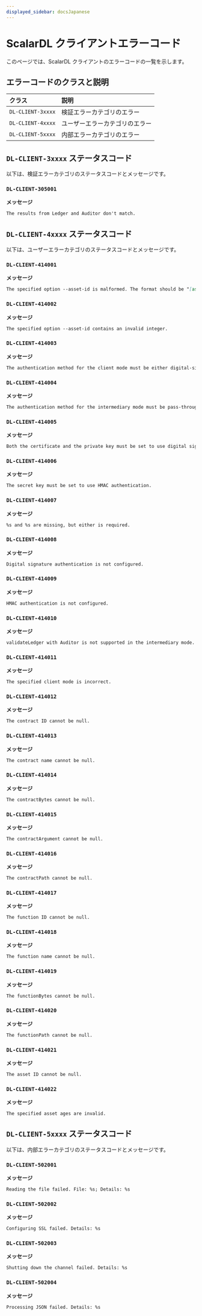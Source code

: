 ```yaml
---
displayed_sidebar: docsJapanese
---
```


# ScalarDL クライアントエラーコード


<TranslationBanner />

このページでは、ScalarDL クライアントのエラーコードの一覧を示します。

## エラーコードのクラスと説明
	
| クラス             | 説明                       |
|:------------------|:--------------------------|
| `DL-CLIENT-3xxxx` | 検証エラーカテゴリのエラー    |
| `DL-CLIENT-4xxxx` | ユーザーエラーカテゴリのエラー |
| `DL-CLIENT-5xxxx` | 内部エラーカテゴリのエラー    |

## `DL-CLIENT-3xxxx` ステータスコード

以下は、検証エラーカテゴリのステータスコードとメッセージです。

### `DL-CLIENT-305001`

**メッセージ**

```markdown
The results from Ledger and Auditor don't match.
```

## `DL-CLIENT-4xxxx` ステータスコード

以下は、ユーザーエラーカテゴリのステータスコードとメッセージです。

### `DL-CLIENT-414001`

**メッセージ**

```markdown
The specified option --asset-id is malformed. The format should be "[assetId]" or "[assetId],[startAge],[endAge]".
```

### `DL-CLIENT-414002`

**メッセージ**

```markdown
The specified option --asset-id contains an invalid integer.
```

### `DL-CLIENT-414003`

**メッセージ**

```markdown
The authentication method for the client mode must be either digital-signature or hmac.
```

### `DL-CLIENT-414004`

**メッセージ**

```markdown
The authentication method for the intermediary mode must be pass-through.
```

### `DL-CLIENT-414005`

**メッセージ**

```markdown
Both the certificate and the private key must be set to use digital signature.
```

### `DL-CLIENT-414006`

**メッセージ**

```markdown
The secret key must be set to use HMAC authentication.
```

### `DL-CLIENT-414007`

**メッセージ**

```markdown
%s and %s are missing, but either is required.
```

### `DL-CLIENT-414008`

**メッセージ**

```markdown
Digital signature authentication is not configured.
```

### `DL-CLIENT-414009`

**メッセージ**

```markdown
HMAC authentication is not configured.
```

### `DL-CLIENT-414010`

**メッセージ**

```markdown
validateLedger with Auditor is not supported in the intermediary mode. Please execute the ValidateLedger contract to validate assets.
```

### `DL-CLIENT-414011`

**メッセージ**

```markdown
The specified client mode is incorrect.
```

### `DL-CLIENT-414012`

**メッセージ**

```markdown
The contract ID cannot be null.
```

### `DL-CLIENT-414013`

**メッセージ**

```markdown
The contract name cannot be null.
```

### `DL-CLIENT-414014`

**メッセージ**

```markdown
The contractBytes cannot be null.
```

### `DL-CLIENT-414015`

**メッセージ**

```markdown
The contractArgument cannot be null.
```

### `DL-CLIENT-414016`

**メッセージ**

```markdown
The contractPath cannot be null.
```

### `DL-CLIENT-414017`

**メッセージ**

```markdown
The function ID cannot be null.
```

### `DL-CLIENT-414018`

**メッセージ**

```markdown
The function name cannot be null.
```

### `DL-CLIENT-414019`

**メッセージ**

```markdown
The functionBytes cannot be null.
```

### `DL-CLIENT-414020`

**メッセージ**

```markdown
The functionPath cannot be null.
```

### `DL-CLIENT-414021`

**メッセージ**

```markdown
The asset ID cannot be null.
```

### `DL-CLIENT-414022`

**メッセージ**

```markdown
The specified asset ages are invalid.
```

## `DL-CLIENT-5xxxx` ステータスコード

以下は、内部エラーカテゴリのステータスコードとメッセージです。

### `DL-CLIENT-502001`

**メッセージ**

```markdown
Reading the file failed. File: %s; Details: %s
```

### `DL-CLIENT-502002`

**メッセージ**

```markdown
Configuring SSL failed. Details: %s
```

### `DL-CLIENT-502003`

**メッセージ**

```markdown
Shutting down the channel failed. Details: %s
```

### `DL-CLIENT-502004`

**メッセージ**

```markdown
Processing JSON failed. Details: %s
```
